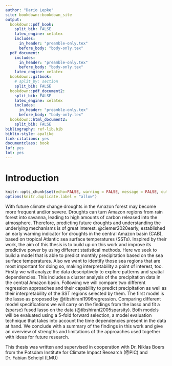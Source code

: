 ```yaml
---
author: "Dario Lepke"
site: bookdown::bookdown_site
output:
  bookdown::pdf_book:
    split_bib: FALSE
    latex_engine: xelatex
    includes:
      in_header: "preamble-only.tex"
      before_body: "body-only.tex"
  pdf_document:
    includes:
      in_header: "preamble-only.tex"
      before_body: "body-only.tex"
    latex_engine: xelatex
  bookdown::gitbook:
    # split_by: section
    split_bib: FALSE
  bookdown::pdf_document2:
    split_bib: FALSE
    latex_engine: xelatex
    includes:
      in_header: "preamble-only.tex"
      before_body: "body-only.tex"
  bookdown::html_document2:
    split_bib: FALSE
bibliography: ref-lib.bib
biblio-style: apalike
link-citations: yes
documentclass: book
lof: yes
lot: yes
---
```

# Introduction {-}

```r
knitr::opts_chunk$set(echo=FALSE, warning = FALSE, message = FALSE, out.width = '50%', fig.align = 'center')
options(knitr.duplicate.label = "allow")
```

With future climate change droughts in the Amazon forest may become more
frequent and/or severe. Droughts can turn Amazon regions from rain forest into
savanna, leading to high amounts of carbon released into the atmosphere.
Therefore, predicting future droughts and understanding the underlying mechanisms 
is of great interest. @ciemer2020early, established an 
early warning indicator for droughts in the central Amazon basin (CAB), based on tropical Atlantic sea surface 
temperatures (SSTs). Inspired by their work, the aim of this thesis is to build up on this work and improve its
predictive power by using different statistical methods.
Here we seek to build a model that is able to predict monthly precipitation based on the
sea surface temperatures. 
Also we want to identify those sea regions that are most important for doing so, making interpretability a point of interest, too.
Firstly we will analyze the data descriptively to 
explore patterns and spatial dependencies.
This includes a cluster analysis of the precipitation data
in the central Amazon basin.
Following we will compare two different regression approaches
and their capability to predict precipitation as well as their interpretability of the SST regions selected by them.
The first model is the lasso as proposed by @tibshirani1996regression. Comparing different model specifications we will carry on the findings from the lasso
and fit a (sparse) fused lasso on the data (@tibshirani2005sparsity).
Both models will be evaluated using a 5-fold forward selection,
a model evaluation technique that takes into account the time dependencies present in the data at hand.
We conclude with a summary of the findings in this work 
and give an overview of strengths and limitations of the approaches used together with ideas for future research.


This thesis was written and supervised in cooperation with Dr. Niklas Boers from the Potsdam Institute for Climate Impact Research (@PIC) and Dr. Fabian Scheipl (LMU)
